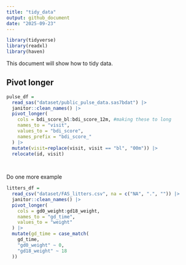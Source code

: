 ```yaml
---
title: "tidy_data"
output: github_document
date: "2025-09-23"
---
```


```r
library(tidyverse)
library(readxl)
library(haven)
```

This document will show how to tidy data.

## Pivot longer

```r
pulse_df = 
  read_sas("dataset/public_pulse_data.sas7bdat") |> 
  janitor::clean_names() |> 
  pivot_longer(
    cols = bdi_score_bl:bdi_score_12m, #making these to long
    names_to = "visit", 
    values_to = "bdi_score",
    names_prefix = "bdi_score_"
  ) |> 
  mutate(visit=replace(visit, visit == "bl", "00m")) |> 
  relocate(id, visit)
  
  
```


Do one more example

```r

litters_df =
  read_csv("dataset/FAS_litters.csv", na = c("NA", ".", "")) |> 
  janitor::clean_names() |> 
  pivot_longer(
    cols = gd0_weight:gd18_weight,
    names_to = "gd_time",
    values_to = "weight"
  ) |> 
  mutate(gd_time = case_match(
    gd_time,
    "gd0_weight" ~ 0,
    "gd18_weight" ~ 18
  ))

```

